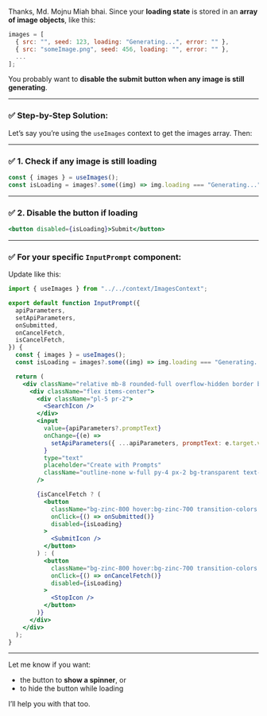 Thanks, Md. Mojnu Miah bhai. Since your **loading state** is stored in an **array of image objects**, like this:

```js
images = [
  { src: "", seed: 123, loading: "Generating...", error: "" },
  { src: "someImage.png", seed: 456, loading: "", error: "" },
  ...
];
```

You probably want to **disable the submit button when any image is still generating**.

---

### ✅ Step-by-Step Solution:

Let’s say you’re using the `useImages` context to get the images array. Then:

---

### ✅ 1. Check if any image is still loading

```js
const { images } = useImages();
const isLoading = images?.some((img) => img.loading === "Generating...");
```

---

### ✅ 2. Disable the button if loading

```jsx
<button disabled={isLoading}>Submit</button>
```

---

### ✅ For your specific `InputPrompt` component:

Update like this:

```jsx
import { useImages } from "../../context/ImagesContext";

export default function InputPrompt({
  apiParameters,
  setApiParameters,
  onSubmitted,
  onCancelFetch,
  isCancelFetch,
}) {
  const { images } = useImages();
  const isLoading = images?.some((img) => img.loading === "Generating...");

  return (
    <div className="relative mb-8 rounded-full overflow-hidden border border-zinc-700 bg-zinc-900/10 backdrop-blur-sm">
      <div className="flex items-center">
        <div className="pl-5 pr-2">
          <SearchIcon />
        </div>
        <input
          value={apiParameters?.promptText}
          onChange={(e) =>
            setApiParameters({ ...apiParameters, promptText: e.target.value })
          }
          type="text"
          placeholder="Create with Prompts"
          className="outline-none w-full py-4 px-2 bg-transparent text-white placeholder-zinc-400 text-lg"
        />

        {isCancelFetch ? (
          <button
            className="bg-zinc-800 hover:bg-zinc-700 transition-colors p-4 mr-1 rounded-full cursor-pointer"
            onClick={() => onSubmitted()}
            disabled={isLoading}
          >
            <SubmitIcon />
          </button>
        ) : (
          <button
            className="bg-zinc-800 hover:bg-zinc-700 transition-colors p-4 mr-1 rounded-full cursor-pointer"
            onClick={() => onCancelFetch()}
            disabled={isLoading}
          >
            <StopIcon />
          </button>
        )}
      </div>
    </div>
  );
}
```

---

Let me know if you want:

- the button to **show a spinner**, or
- to hide the button while loading

I’ll help you with that too.
